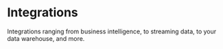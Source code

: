 ---
---

# Integrations

Integrations ranging from business intelligence, to streaming data, to your data warehouse, and more.


<DocCardList />
